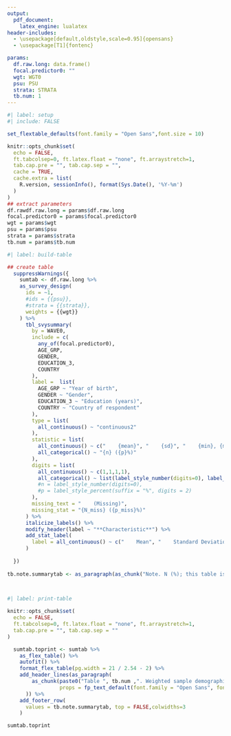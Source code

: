 ```yaml
---
output:
  pdf_document:
    latex_engine: lualatex
header-includes:
  - \usepackage[default,oldstyle,scale=0.95]{opensans}
  - \usepackage[T1]{fontenc}

params: 
  df.raw.long: data.frame()
  focal.predictor0: ""
  wgt: WGT0
  psu: PSU
  strata: STRATA
  tb.num: 1
---
```


\pagestyle{empty}
\setmainfont{opensans}

```r
#| label: setup
#| include: FALSE

set_flextable_defaults(font.family = "Open Sans",font.size = 10)

knitr::opts_chunk$set(
  echo = FALSE,
  ft.tabcolsep=0, ft.latex.float = "none", ft.arraystretch=1,
  tab.cap.pre = "", tab.cap.sep = "",
  cache = TRUE,
  cache.extra = list(
    R.version, sessionInfo(), format(Sys.Date(), '%Y-%m')
  )
)
## extract parameters
df.rawdf.raw.long = params$df.raw.long
focal.predictor0 = params$focal.predictor0
wgt = params$wgt
psu = params$psu
strata = params$strata
tb.num = params$tb.num

```


```r
#| label: build-table

## create table
  suppressWarnings({
    sumtab <- df.raw.long %>%
    as_survey_design(
      ids = ~1,
      #ids = {{psu}},
      #strata = {{strata}},
      weights = {{wgt}}
    ) %>%
      tbl_svysummary(
        by = WAVE0,
        include = c(
          any_of(focal.predictor0),
          AGE_GRP,
          GENDER,
          EDUCATION_3,
          COUNTRY
        ),
        label =  list(
          AGE_GRP ~ "Year of birth",
          GENDER ~ "Gender",
          EDUCATION_3 ~ "Education (years)",
          COUNTRY ~ "Country of respondent"
        ),
        type = list(
          all_continuous() ~ "continuous2"
        ),
        statistic = list(
          all_continuous() ~ c("    {mean}", "    {sd}", "    {min}, {max}"),
          all_categorical() ~ "{n} ({p}%)"
        ),
        digits = list(
          all_continuous() ~ c(1,1,1,1),
          all_categorical() ~ list(label_style_number(digits=0), label_style_percent0(digits = 1))
          #n = label_style_number(digits=0),
          #p = label_style_percent(suffix = "%", digits = 2)
        ),
        missing_text = "    (Missing)",
        missing_stat = "{N_miss} ({p_miss}%)"
      ) %>%
      italicize_labels() %>%
      modify_header(label ~ "**Characteristic**") %>%
      add_stat_label(
        label = all_continuous() ~ c("    Mean", "    Standard Deviation", "    Min, Max")
      )
    
  })
  
tb.note.summarytab <- as_paragraph(as_chunk("Note. N (%); this table is based on non-imputed data; cumulative percentages for variables may not add up to 100% due to rounding; S.A.R., Special Administrative Region. Expanded summary tables of all demographic characteristics and outcome variables are provided the online supplement in Tables S1-2 aggregated over the full sample and Tables S9a-32a and S9b-32b are summary tables by country.", props = fp_text_default(font.family = "Open Sans", font.size = 9)))

  
```


 
```r
#| label: print-table

knitr::opts_chunk$set(
  echo = FALSE,
  ft.tabcolsep=0, ft.latex.float = "none", ft.arraystretch=1,
  tab.cap.pre = "", tab.cap.sep = ""
)

  sumtab.toprint <- sumtab %>%
    as_flex_table() %>%
    autofit() %>%
    format_flex_table(pg.width = 21 / 2.54 - 2) %>%
    add_header_lines(as_paragraph(
        as_chunk(paste0("Table ", tb.num ,". Weighted sample demographic summary statistics."),
                 props = fp_text_default(font.family = "Open Sans", font.size = 11))
      )) %>%
    add_footer_row(
      values = tb.note.summarytab, top = FALSE,colwidths=3
    )

sumtab.toprint

```
